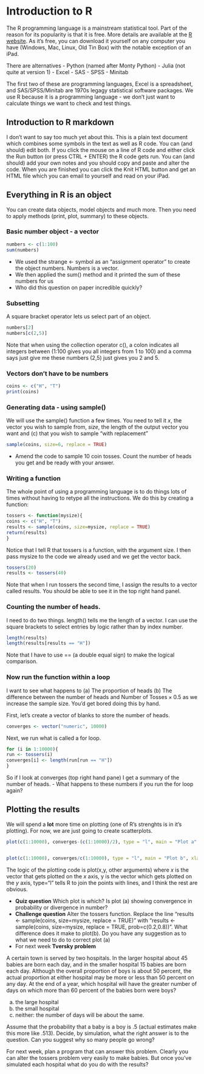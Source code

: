 Introduction to R
=================

The R programming language is a mainstream statistical tool.   Part of the reason for its popularity is that it is free.   More details are available at the [R website](http://www.r-project.org).   As it's free, you can download it yourself on any computer you have (Windows, Mac, Linux, Old Tin Box) with the notable exception of an iPad.

There are alternatives
 - Python (named after Monty Python)
 - Julia (not quite at version 1)
 - Excel
 - SAS
 - SPSS
 - Minitab
 
 The first two of these are programming languages, Excel is a spreadsheet, and SAS/SPSS/Minitab are 1970s legagy statistical software packages.   We use R because it is a programming language - we don't just want to calculate things we want to check and test things.
 
Introduction to R markdown
--------------------------

I don't want to say too much yet about this.    This is a plain text document which combines some symbols in the text as well as R code.   You can (and should) edit both.  If you click the mouse on a line of R code and either click the Run button (or press CTRL + ENTER) the R code gets run.   You can (and should) add your own notes and you should copy and paste and alter the code.   When you are finished you can click the Knit HTML button and get an HTML file which you can email to yourself and read on your iPad.
 
 
Everything in R is an object
----------------------------

You can create data objects, model objects and much more.  Then you need to apply methods (print, plot, summary) to these objects.

### Basic number object - a vector

```r
numbers <- c(1:100)
sum(numbers)
```

 - We used the strange <- symbol as an "assignment operator" to create the object numbers.   Numbers is a vector.
 - We then applied the sum() method and it printed the sum of these numbers for us
 - Who did this question on paper incredible quickly?

### Subsetting

A square bracket operator lets us select part of an object.

```r
numbers[2]
numbers[c(2,5)]
```

Note that when using the collection operator c(), a colon indicates all integers between (1:100 gives you all integers from 1 to 100) and a comma says just give me these numbers (2,5) just gives you 2 and 5.

### Vectors don't have to be numbers

```r
coins <- c("H", "T")
print(coins)
```

### Generating data - using sample()

We will use the sample() function a few times.   You need to tell it $x$, the vector you wish to sample from, $size$, the length of the output vector you want and (c) that you wish to sample "with replacement"

```r
sample(coins, size=6, replace = TRUE)
```

 - Amend the code to sample 10 coin tosses.   Count the number of heads you get and be ready with your answer.


### Writing a function

The whole point of using a programming language is to do things lots of times without having to retype all the instructions.   We do this by creating a function:


```r
tossers <- function(mysize){
coins <- c("H", "T")
results <- sample(coins, size=mysize, replace = TRUE)
return(results)
}
```

Notice that I tell R that tossers is a function, with the argument size.   I then pass mysize to the code we already used and we get the vector back.

```r
tossers(20)
results <- tossers(40)
```

Note that when I run tossers the second time, I assign the results to a vector called results.   You should be able to see it in the top right hand panel.

### Counting the number of heads.

I need to do two things.   length() tells me the length of a vector.   I can use the square brackets to select entries by logic rather than by index number.

```r
length(results)
length(results[results == "H"])
```

Note that I have to use == (a double equal sign) to make the logical comparison.


### Now run the function within a loop

I want to see what happens to 
 (a) The proportion of heads
 (b) The difference between the number of heads and $\mbox{Number of Tosses} \times 0.5$ as we increase the sample size.   You'd get bored doing this by hand.

First, let's create a vector of blanks to store the number of heads.
```r
converges <- vector("numeric", 10000)
```


Next, we run what is called a for loop.


```r
for (i in 1:10000){
run <- tossers(i)  
converges[i] <- length(run[run == "H"])  
}
```

So if I look at converges (top right hand pane) I get a summary of the number of heads.
 - What happens to these numbers if you run the for loop again?



Plotting the results
--------------------

We will spend a **lot** more time on plotting (one of R's strenghts is in it's plotting).   For now, we are just going to create scatterplots.

```r
plot(c(1:10000), converges-(c(1:10000)/2), type = "l", main = "Plot a", xlab = "Iteration", ylab = "?")


plot(c(1:10000), converges/c(1:10000), type = "l", main = "Plot b", xlab = "Iteration", ylab = "?")
```

The logic of the plotting code is plot(x,y, other arguments) where $x$ is the vector that gets plotted on the $x$ axis, y is the vector which gets plotted on the $y$ axis, type="l" tells R to join the points with lines, and I think the rest are obvious.


- **Quiz question** Which plot is which?   Is plot (a) showing convergence in probability or divergence in number?
- **Challenge question** Alter the tossers function.   Replace the line "results <- sample(coins, size=mysize, replace = TRUE)" with "results <- sample(coins, size=mysize, replace = TRUE, prob=c(0.2,0.8))".   What difference does it make to plot(b).   Do you have any suggestion as to what we need to do to correct plot (a)
- For next week **Tversky problem**

A certain town is served by two hospitals. In the larger hospital about 45
babies are born each day, and in the smaller hospital 15 babies are born each
day. Although the overall proportion of boys is about 50 percent, the actual
proportion at either hospital may be more or less than 50 percent on any day.
At the end of a year, which hospital will have the greater number of days on
which more than 60 percent of the babies born were boys?

a) the large hospital
b) the small hospital
c) neither: the number of days will be about the same.

Assume that the probability that a baby is a boy is .5 (actual estimates make
                                                        this more like .513). Decide, by simulation, what the right answer is to the
question. Can you suggest why so many people go wrong?


For next week, plan a program that can answer this problem.  Clearly you can alter the tossers problem very easily to make babies.   But once you've simulated each hospital what do you do with the results?
